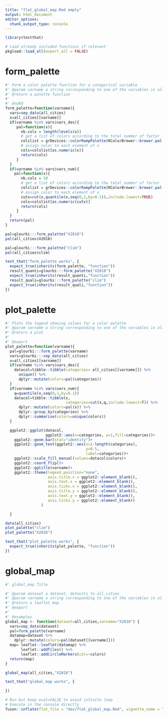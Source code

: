 ```yaml
---
title: "flat_global_map.Rmd empty"
output: html_document
editor_options: 
  chunk_output_type: console
---
```


```r
library(testthat)
```

```r
# Load already included functions if relevant
pkgload::load_all(export_all = FALSE)
```

# form_palette
    
```r
#' Form a color palette function for a categorical variable
#' @param varname a string corresponding to one of the variables in all_cities.
#' @return a palette function
#' 
#' @noRd
form_palette=function(varname){
  vars=sep_data(all_cities)
  x=all_cities[[varname]]
  if(varname %in% vars$vars_des){
     pal=function(x){
       nb.cols = length(levels(x))
       # get a list of colors according to the total number of factor levels
       colslist = grDevices::colorRampPalette(RColorBrewer::brewer.pal(8, "Set2"))(nb.cols)
       # assign color to each element of x
       cols=colslist[as.numeric(x)]
       return(cols)
     }
  }
  if(varname %in% vars$vars_num){
    pal=function(x){
       nb.cols = 10
       # get a list of colors according to the total number of factor levels
       colslist = grDevices::colorRampPalette(RColorBrewer::brewer.pal(8,"PuBuGn"))(nb.cols)
       # assign color to each element of x
       cutx=cut(x,quantile(x,seq(0,1,by=0.1)),include.lowest=TRUE)
       cols=colslist[as.numeric(cutx)]
       return(cols)
     }
  }
  return(pal)
}

```
  
```r
pal=glourbi:::form_palette("X2018")
pal(all_cities$X2018)

pal=glourbi:::form_palette("clim")
pal(all_cities$clim)
```
  
```r
test_that("form_palette works", {
  expect_true(inherits(form_palette, "function")) 
  result_quanti=glourbi:::form_palette("X2018")
  expect_true(inherits(result_quanti,"function"))
  result_quali=glourbi:::form_palette("clim")
  expect_true(inherits(result_quali,"function"))
})
```
  
# plot_palette
    
```r
#' Plots the legend showing values for a color palette
#' @param varname a string corresponding to one of the variables in all_cities.
#' @return a plot
#' 
#' @export
plot_palette=function(varname){
  pal=glourbi:::form_palette(varname)
  vars=glourbi:::sep_data(all_cities)
  x=all_cities[[varname]]
  if(varname %in% vars$vars_des){
    datacol=tibble::tibble(categories= all_cities[[varname]]) %>% 
      unique() %>% 
      dplyr::mutate(colors=pal(categories))
  }
  if(varname %in% vars$vars_num){
    q=quantile(x,seq(0,1,by=0.1))
    datacol=tibble::tibble(x,
                           categories=cut(x,q,include.lowest=T)) %>% 
      dplyr::mutate(colors=pal(x)) %>% 
      dplyr::group_by(categories) %>% 
      dplyr::summarise(colors=unique(colors))
  }

  ggplot2::ggplot(datacol,
                  ggplot2::aes(x=categories, y=1,fill=categories))+
    ggplot2::geom_bar(stat="identity")+
    ggplot2::geom_text(ggplot2::aes(x=1:length(categories),
                                    y=0.5,
                                    label=categories))+
    ggplot2::scale_fill_manual(values=datacol$colors)+
    ggplot2::coord_flip()+
    ggplot2::ggtitle(varname)+
    ggplot2::theme(legend.position="none",
                   axis.title.x = ggplot2::element_blank(),
                   axis.text.x = ggplot2::element_blank(),
                   axis.ticks.x = ggplot2::element_blank(),
                   axis.title.y = ggplot2::element_blank(),
                   axis.text.y = ggplot2::element_blank(),
                   axis.ticks.y = ggplot2::element_blank()
                )

  }
```
  
```r
data(all_cities)
plot_palette("clim")
plot_palette("X2018")
```
  
```r
test_that("plot_palette works", {
  expect_true(inherits(plot_palette, "function")) 
})
```
    


# global_map

```r
#' global_map Title

#' @param dataset a dataset, defaults to all_cities
#' @param varname a string corresponding to one of the variables in all_cities. Defaults to X2018
#' @return a leaflet map
#' @export
#'
#' @examples
global_map <- function(dataset=all_cities,varname="X2018") {
  vars=sep_data(dataset)
  pal=form_palette(varname)
  datamap=dataset %>% 
    dplyr::mutate(colors=pal(dataset[[varname]]))
  map= leaflet::leaflet(datamap) %>% 
       leaflet::addTiles() %>% 
       leaflet::addCircleMarkers(col=~colors)
  return(map)
}
```

```r
global_map(all_cities,"X2018")
```

```r
test_that("global_map works", {

})
```


```r
# Run but keep eval=FALSE to avoid infinite loop
# Execute in the console directly
fusen::inflate(flat_file = "dev/flat_global_map.Rmd", vignette_name = "Go further")
```

